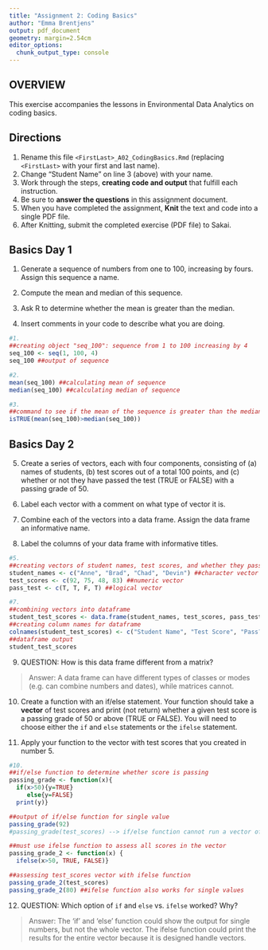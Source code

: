 ```yaml
---
title: "Assignment 2: Coding Basics"
author: "Emma Brentjens"
output: pdf_document
geometry: margin=2.54cm
editor_options: 
  chunk_output_type: console
---
```


## OVERVIEW

This exercise accompanies the lessons in Environmental Data Analytics on coding basics.

## Directions

1.  Rename this file `<FirstLast>_A02_CodingBasics.Rmd` (replacing `<FirstLast>` with your first and last name).
2.  Change "Student Name" on line 3 (above) with your name.
3.  Work through the steps, **creating code and output** that fulfill each instruction.
4.  Be sure to **answer the questions** in this assignment document.
5.  When you have completed the assignment, **Knit** the text and code into a single PDF file.
6.  After Knitting, submit the completed exercise (PDF file) to Sakai.

## Basics Day 1

1.  Generate a sequence of numbers from one to 100, increasing by fours. Assign this sequence a name.

2.  Compute the mean and median of this sequence.

3.  Ask R to determine whether the mean is greater than the median.

4.  Insert comments in your code to describe what you are doing.

```r
#1.
##creating object "seq_100": sequence from 1 to 100 increasing by 4
seq_100 <- seq(1, 100, 4) 
seq_100 ##output of sequence

#2. 
mean(seq_100) ##calculating mean of sequence
median(seq_100) ##calculating median of sequence

#3. 
##command to see if the mean of the sequence is greater than the median  
isTRUE(mean(seq_100)>median(seq_100))

```

## Basics Day 2

5.  Create a series of vectors, each with four components, consisting of (a) names of students, (b) test scores out of a total 100 points, and (c) whether or not they have passed the test (TRUE or FALSE) with a passing grade of 50.

6.  Label each vector with a comment on what type of vector it is.

7.  Combine each of the vectors into a data frame. Assign the data frame an informative name.

8.  Label the columns of your data frame with informative titles.

```r
#5.
##creating vectors of student names, test scores, and whether they passed
student_names <- c("Anne", "Brad", "Chad", "Devin") ##character vector
test_scores <- c(92, 75, 48, 83) ##numeric vector
pass_test <- c(T, T, F, T) ##logical vector 

#7.
##combining vectors into dataframe 
student_test_scores <- data.frame(student_names, test_scores, pass_test)
##creating column names for dataframe 
colnames(student_test_scores) <- c("Student Name", "Test Score", "Pass?")
##dataframe output 
student_test_scores

```


9.  QUESTION: How is this data frame different from a matrix?

> Answer: A data frame can have different types of classes or modes (e.g. can combine numbers and dates), while matrices cannot.


10. Create a function with an if/else statement. Your function should take a **vector** of test scores and print (not return) whether a given test score is a passing grade of 50 or above (TRUE or FALSE). You will need to choose either the `if` and `else` statements or the `ifelse` statement. 

11. Apply your function to the vector with test scores that you created in number 5.

```r
#10.
##if/else function to determine whether score is passing
passing_grade <- function(x){
  if(x>50){y=TRUE} 
     else{y=FALSE}
  print(y)}

##output of if/else function for single value
passing_grade(92)
#passing_grade(test_scores) --> if/else function cannot run a vector of values 

##must use ifelse function to assess all scores in the vector
passing_grade_2 <- function(x) {
  ifelse(x>50, TRUE, FALSE)}

##assessing test_scores vector with ifelse function
passing_grade_2(test_scores) 
passing_grade_2(80) ##ifelse function also works for single values

```


12. QUESTION: Which option of `if` and `else` vs. `ifelse` worked? Why?

> Answer: The 'if' and 'else' function could show the output for single numbers, but not the whole vector. The ifelse function could print the results for the entire vector because it is designed handle vectors. 
